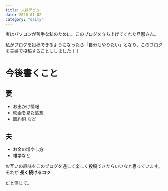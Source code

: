 ```yaml
---
title: 夫婦デビュー
date: 2020-01-02
category: "daily"
---
```


実はパソコンが苦手な私のために、このブログを立ち上げてくれた旦那さん。

私がブログを投稿できるようになったら「自分もやりたい」となり、このブログを夫婦で投稿することにしました！！

# 今後書くこと

## 妻

- お出かけ情報
- 映画を見た感想
- 節約術 など


## 夫

- お金の増やし方
- 雑学など


お互いの趣味をこのブログを通して楽しく投稿できたらいいなと思っています。それが <strong>長く続けるコツ</strong>

だと信じて。




